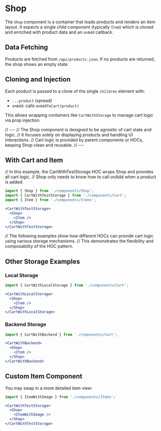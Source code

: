
<Meta of={ShopStories} />

# Shop

The `Shop` component is a container that loads products and renders an item layout. It expects a single child component (typically `Item`) which is cloned and enriched with product data and an `onAdd` callback.

## Data Fetching

Products are fetched from `/api/products.json`. If no products are returned, the shop shows an empty state.

## Cloning and Injection

Each product is passed to a clone of the single `children` element with:

- `...product` (spread)
- `onAdd`: calls `onAddToCart(product)`

This allows wrapping containers like `CartWithStorage` to manage cart logic via prop injection.

<Canvas>
  <Story name="Default">
    <Shop />
  </Story>
</Canvas>

// ---
// The Shop component is designed to be agnostic of cart state and logic.
// It focuses solely on displaying products and handling UI interactions.
// Cart logic is provided by parent components or HOCs, keeping Shop clean and reusable.
// ---

## With Cart and Item

// In this example, the CartWithTestStorage HOC wraps Shop and provides all cart logic.
// Shop only needs to know how to call onAdd when a product is added.

```jsx
import { Shop } from './components/Shop';
import { CartWithTestStorage } from './components/Cart';
import { Item } from './components/Items';

<CartWithTestStorage>
  <Shop>
    <Item />
  </Shop>
</CartWithTestStorage>
```

<Canvas>
  <Story name="With Test Storage">
    <ShopStories.WithCartAndItem />
  </Story>
</Canvas>

// The following examples show how different HOCs can provide cart logic using various storage mechanisms.
// This demonstrates the flexibility and composability of the HOC pattern.

## Other Storage Examples

### Local Storage

```jsx
import { CartWithLocalStorage } from './components/Cart';

<CartWithLocalStorage>
  <Shop>
    <Item />
  </Shop>
</CartWithLocalStorage>
```

### Backend Storage

```jsx
import { CartWithBackend } from './components/Cart';

<CartWithBackend>
  <Shop>
    <Item />
  </Shop>
</CartWithBackend>
```

## Custom Item Component

You may swap in a more detailed item view:

```jsx
import { ItemWithImage } from './components/Items';

<CartWithTestStorage>
  <Shop>
    <ItemWithImage />
  </Shop>
</CartWithTestStorage>
```
